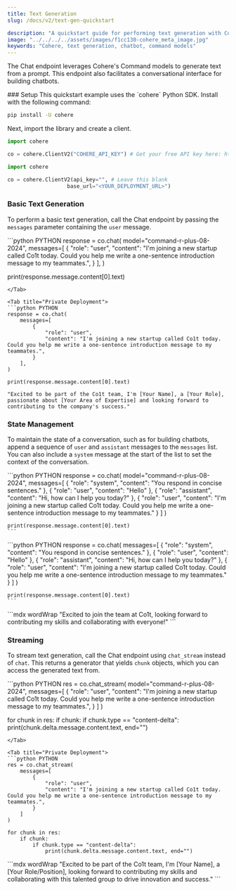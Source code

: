 ```yaml
---
title: Text Generation
slug: /docs/v2/text-gen-quickstart

description: "A quickstart guide for performing text generation with Cohere's Command models (API v2)."
image: "../../../../assets/images/f1cc130-cohere_meta_image.jpg"  
keywords: "Cohere, text generation, chatbot, command models"
---
```


The Chat endpoint leverages Cohere's Command models to generate text from a prompt. This endpoint also facilitates a conversational interface for building chatbots.

<Steps>
### Setup
This quickstart example uses the `cohere` Python SDK. Install with the following command:

```bash
pip install -U cohere
```

Next, import the library and create a client.

<Tabs>
<Tab title="Cohere Platform">

```python PYTHON
import cohere

co = cohere.ClientV2("COHERE_API_KEY") # Get your free API key here: https://dashboard.cohere.com/api-keys
```

</Tab>
<Tab title="Private Deployment">

```python PYTHON
import cohere

co = cohere.ClientV2(api_key="", # Leave this blank
                   base_url="<YOUR_DEPLOYMENT_URL>")
```

</Tab>

</Tabs>


### Basic Text Generation
To perform a basic text generation, call the Chat endpoint by passing the `messages` parameter containing the `user` message.

<Tabs>
<Tab title="Cohere Platform">
```python PYTHON
response = co.chat(
    model="command-r-plus-08-2024",
    messages=[
        {
            "role": "user",
            "content": "I'm joining a new startup called Co1t today. Could you help me write a one-sentence introduction message to my teammates.",
        }
    ],
)

print(response.message.content[0].text)
```
</Tab>

<Tab title="Private Deployment">
```python PYTHON
response = co.chat(
    messages=[
        {
            "role": "user",
            "content": "I'm joining a new startup called Co1t today. Could you help me write a one-sentence introduction message to my teammates.",
        }
    ],
)

print(response.message.content[0].text)
```
</Tab>


</Tabs>

```mdx wordWrap
"Excited to be part of the Co1t team, I'm [Your Name], a [Your Role], passionate about [Your Area of Expertise] and looking forward to contributing to the company's success."
```

### State Management
To maintain the state of a conversation, such as for building chatbots, append a sequence of `user` and `assistant` messages to the `messages` list. You can also include a `system` message at the start of the list to set the context of the conversation.

<Tabs>
  <Tab title="Cohere Platform">
    ```python PYTHON
    response = co.chat(
        model="command-r-plus-08-2024",
        messages=[
            {
                "role": "system",
                "content": "You respond in concise sentences."
            },
            {
                "role": "user",
                "content": "Hello"
            },
            {
                "role": "assistant",
                "content": "Hi, how can I help you today?"
            },
            {
                "role": "user",
                "content": "I'm joining a new startup called Co1t today. Could you help me write a one-sentence introduction message to my teammates."
            }
        ]
    )

    print(response.message.content[0].text)
    ```
  </Tab>

  <Tab title="Private Deployment">
    ```python PYTHON
    response = co.chat(
        messages=[
            {
                "role": "system",
                "content": "You respond in concise sentences."
            },
            {
                "role": "user",
                "content": "Hello"
            },
            {
                "role": "assistant",
                "content": "Hi, how can I help you today?"
            },
            {
                "role": "user",
                "content": "I'm joining a new startup called Co1t today. Could you help me write a one-sentence introduction message to my teammates."
            }
        ]
    )

    print(response.message.content[0].text)
    ```
  </Tab>

</Tabs>
```mdx wordWrap
"Excited to join the team at Co1t, looking forward to contributing my skills and collaborating with everyone!"
```

### Streaming

To stream text generation, call the Chat endpoint using `chat_stream` instead of `chat`. This returns a generator that yields `chunk` objects, which you can access the generated text from.

<Tabs>
<Tab title="Cohere Platform">
```python PYTHON
res = co.chat_stream(
    model="command-r-plus-08-2024",
    messages=[
        {
            "role": "user",
            "content": "I'm joining a new startup called Co1t today. Could you help me write a one-sentence introduction message to my teammates.",
        }
    ]
)

for chunk in res:
    if chunk:
        if chunk.type == "content-delta":
            print(chunk.delta.message.content.text, end="")
```
</Tab>

<Tab title="Private Deployment">
```python PYTHON
res = co.chat_stream(
    messages=[
        {
            "role": "user",
            "content": "I'm joining a new startup called Co1t today. Could you help me write a one-sentence introduction message to my teammates.",
        }
    ]
)

for chunk in res:
    if chunk:
        if chunk.type == "content-delta":
            print(chunk.delta.message.content.text, end="")
```
</Tab>

</Tabs>
```mdx wordWrap
"Excited to be part of the Co1t team, I'm [Your Name], a [Your Role/Position], looking forward to contributing my skills and collaborating with this talented group to drive innovation and success."
```


</Steps>
